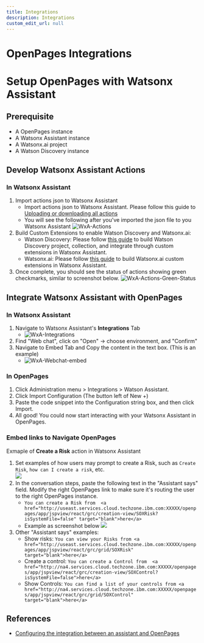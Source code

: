 ```yaml
---
title: Integrations
description: Integrations
custom_edit_url: null
---
```

# OpenPages Integrations

# Setup OpenPages with Watsonx Assistant
## Prerequisite
- A OpenPages instance
- A Watsonx Assistant instance
- A Watsonx.ai project
- A Watson Discovery instance

## Develop Watsonx Assistant Actions
### In Watsonx Assistant
1. Import actions json to Watsonx Assistant 
    - Import actions json to Watsonx Assistant. Please follow this guide to [Uploading or downloading all actions](https://cloud.ibm.com/docs/watson-assistant?topic=watson-assistant-upload-download-actions)
    - You will see the following after you've imported the json file to you Watsonx Assistant
    ![WxA-Actions](../../assets/screenshots/watsonx-assistant-actions-import.png)
2. Build Custom Extensions to enable Watson Discovery and Watsonx.ai: 
    - Watson Discovery: Please follow [this guide](https://ibm-client-engineering.github.io/solution-watsonx-assistant/Create/Prepare/solution-prepare-core#step-by-step-instructions) to build Watson Discovery project, collection, and integrate through custom extensions in Watsonx Assistant.
    - Watsonx.ai: Please follow [this guide](https://ibm-client-engineering.github.io/solution-watsonx-assistant/Create/Prepare/solution-prepare-core#22-create-watsonx-custom-extension-) to build Watsonx.ai custom extensions in Watsonx Assistant.
3. Once complete, you should see the status of actions showing green checkmarks, similar to screenshot below.
    ![WxA-Actions-Green-Status](../../assets/screenshots/watsonx-assistant-action-status-green.png)

## Integrate Watsonx Assistant with OpenPages
### In Watsonx Assistant
1. Navigate to Watsonx Assistant's **Integrations** Tab
    - ![WxA-Integrations](../../assets/screenshots/WxA-Integrations.png)
1. Find "Web chat", click on "Open" -> choose environment, and "Confirm"
1. Navigate to Embed Tab and Copy the content in the text box. (This is an example)
    - ![WxA-Webchat-embed](../../assets/screenshots/WxA-Webchat-embed.png)

### In OpenPages
1. Click Administration menu > Integrations > Watson Assistant.
1. Click Import Configuration (The button left of New +)
1. Paste the code snippet into the Configuration string box, and then click Import.
1. All good! You could now start interacting with your Watsonx Assistant in OpenPages.

### Embed links to Navigate OpenPages
Exmaple of **Create a Risk** action in Watsonx Assistant
1. Set examples of how users may prompt to create a Risk, such as `Create Risk`, `how can I create a risk`, etc.    
    ![](../../assets/screenshots/watsonx-assistant-create-a-risk.png)
1. In the conversation steps, paste the following text in the "Assistant says" field. Modify the right OpenPages link to make sure it's routing the user to the right OpenPages instance.
    - `You can create a Risk from  <a href="http://useast.services.cloud.techzone.ibm.com:XXXXX/openpages/app/jspview/react/grc/creation-view/SOXRisk?isSystemFile=false" target="blank">here</a>`
    - Example as screenshot below
    ![](../../assets/screenshots/watsonx-assistant-create-a-risk-2.png)
1. Other "Assistant says" examples:
    - Show risks: `You can view your Risks from <a href="http://useast.services.cloud.techzone.ibm.com:XXXXX/openpages/app/jspview/react/grc/grid/SOXRisk" target="blank">here</a>`
    - Create a control: `You can create a Control from  <a href="http://na4.services.cloud.techzone.ibm.com:XXXXX/openpages/app/jspview/react/grc/creation-view/SOXControl?isSystemFile=false">here</a>`
    - Show Controls: `You can find a list of your controls from <a href="http://na4.services.cloud.techzone.ibm.com:XXXXX/openpages/app/jspview/react/grc/grid/SOXControl" target="blank">here</a>`
## References
- [Configuring the integration between an assistant and OpenPages](https://www.ibm.com/docs/en/openpages/9.0.0?topic=assistant-configuring-integration-between-openpages)
